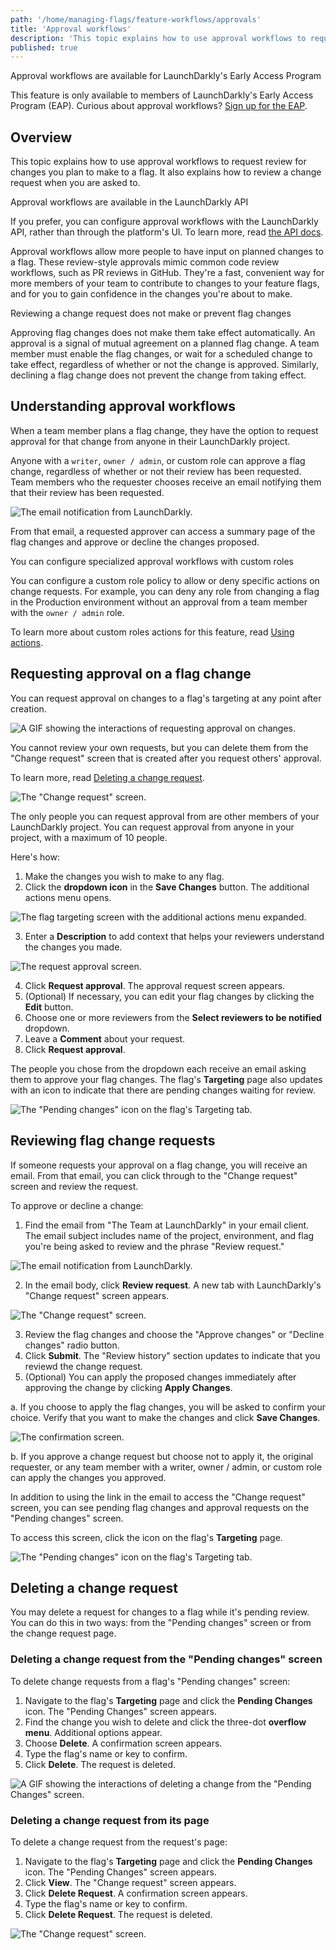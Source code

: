 ```yaml
---
path: '/home/managing-flags/feature-workflows/approvals'
title: 'Approval workflows'
description: 'This topic explains how to use approval workflows to request review for changes and review pending changes to flags.'
published: true
---
```


<Callout intent="info">
<CalloutTitle>Approval workflows are available for LaunchDarkly's Early Access Program</CalloutTitle>
<CalloutDescription>

This feature is only available to members of LaunchDarkly's Early Access Program (EAP). Curious about approval workflows? [Sign up for the EAP](http://launchdarkly.com/eap).

</CalloutDescription>
</Callout>

## Overview

This topic explains how to use approval workflows to request review for changes you plan to make to a flag. It also explains how to review a change request when you are asked to.

<Callout intent="info">
<CalloutTitle>Approval workflows are available in the LaunchDarkly API</CalloutTitle>
<CalloutDescription>

If you prefer, you can configure approval workflows with the LaunchDarkly API, rather than through the platform's UI. To learn more, read [the API docs](https://apidocs.launchdarkly.com/reference?showHidden=7f3f4#change-request-overview).

</CalloutDescription>
</Callout>

Approval workflows allow more people to have input on planned changes to a flag. These review-style approvals mimic common code review workflows, such as PR reviews in GitHub. They're a fast, convenient way for more members of your team to contribute to changes to your feature flags, and for you to gain confidence in the changes you're about to make.

<Callout intent="info">
<CalloutTitle>Reviewing a change request does not make or prevent flag changes</CalloutTitle>
<CalloutDescription>

Approving flag changes does not make them take effect automatically. An approval is a signal of mutual agreement on a planned flag change. A team member must enable the flag changes, or wait for a scheduled change to take effect, regardless of whether or not the change is approved. Similarly, declining a flag change does not prevent the change from taking effect.

</CalloutDescription>
</Callout>

## Understanding approval workflows

When a team member plans a flag change, they have the option to request approval for that change from anyone in their LaunchDarkly project. 

Anyone with a `writer`, `owner / admin`, or custom role can approve a flag change, regardless of whether or not their review has been requested. Team members who the requester chooses receive an email notifying them that their review has been requested.

![The email notification from LaunchDarkly.](../../images/approvals-email.png)

From that email, a requested approver can access a summary page of the flag changes and approve or decline the changes proposed.

<Callout intent="info">
<CalloutTitle>You can configure specialized approval workflows with custom roles</CalloutTitle>
<CalloutDescription>

You can configure a custom role policy to allow or deny specific actions on change requests. For example, you can deny any role from changing a flag in the Production environment without an approval from a team member with the `owner / admin` role.

To learn more about custom roles actions for this feature, read [Using actions](/home/account-security/custom-roles/actions).

</CalloutDescription>
</Callout>

## Requesting approval on a flag change

You can request approval on changes to a flag's targeting at any point after creation. 

![A GIF showing the interactions of requesting approval on changes.](../../images/approvals-requesting-approval.gif)

You cannot review your own requests, but you can delete them from the "Change request" screen that is created after you request others' approval.

To learn more, read [Deleting a change request](#deleting-a-change-request).

![The "Change request" screen.](../../images/approvals-approval-screen.png)

The only people you can request approval from are other members of your LaunchDarkly project. You can request approval from anyone in your project, with a maximum of 10 people.

Here's how:

1. Make the changes you wish to make to any flag. 
2. Click the **dropdown icon** in the **Save Changes** button. The additional actions menu opens.

![The flag targeting screen with the additional actions menu expanded.](../../images/approvals-request-dropdown.png)

3. Enter a **Description** to add context that helps your reviewers understand the changes you made.

![The request approval screen.](../../images/approvals-request.png)

4. Click **Request approval**. The approval request screen appears.
5. (Optional) If necessary, you can edit your flag changes by clicking the **Edit** button.
6. Choose one or more reviewers from the **Select reviewers to be notified** dropdown.
7. Leave a **Comment** about your request.
8. Click **Request approval**.

The people you chose from the dropdown each receive an email asking them to approve your flag changes. The flag's **Targeting** page also updates with an icon to indicate that there are pending changes waiting for review.

![The "Pending changes" icon on the flag's Targeting tab.](../../images/workflows-pending-changes-callout.png)

## Reviewing flag change requests

If someone requests your approval on a flag change, you will receive an email. From that email, you can click through to the "Change request" screen and review the request.

To approve or decline a change:

1. Find the email from "The Team at LaunchDarkly" in your email client. The email subject includes name of the project, environment, and flag you're being asked to review and the phrase "Review request."

![The email notification from LaunchDarkly.](../../images/approvals-email.png)

2. In the email body, click **Review request**. A new tab with LaunchDarkly's "Change request" screen appears.

![The "Change request" screen.](../../images/approvals-approval-screen.png)

3. Review the flag changes and choose the "Approve changes" or "Decline changes" radio button.
4. Click **Submit**. The "Review history" section updates to indicate that you reviewd the change request.
5. (Optional) You can apply the proposed changes immediately after approving the change by clicking **Apply Changes**.
  
  a. If you choose to apply the flag changes, you will be asked to confirm your choice. Verify that you want to make the changes and click **Save Changes**.

  ![The confirmation screen.](../../images/approvals-applying-changes.png)

  b. If you approve a change request but choose not to apply it, the original requester, or any team member with a writer, owner / admin, or custom role can apply the  changes you approved.

In addition to using the link in the email to access the "Change request" screen, you can see pending flag changes and approval requests on the "Pending changes" screen. 

To access this screen, click the icon on the flag's **Targeting** page.

![The "Pending changes" icon on the flag's Targeting tab.](../../images/workflows-pending-changes-callout.png)

## Deleting a change request

You may delete a request for changes to a flag while it's pending review. You can do this in two ways: from the 
"Pending changes" screen or from the change request page.

### Deleting a change request from the "Pending changes" screen

To delete change requests from a flag's "Pending changes" screen:

1. Navigate to the flag's **Targeting** page and click the **Pending Changes** icon. The "Pending Changes" screen appears. 
2. Find the change you wish to delete and click the three-dot **overflow menu**. Additional options appear.
3. Choose **Delete**. A confirmation screen appears.
4. Type the flag's name or key to confirm. 
5. Click **Delete**. The request is deleted.

![A GIF showing the interactions of deleting a change from the "Pending Changes" screen.](../../images/approvals-delete-from-pending-changes.gif)

### Deleting a change request from its page

To delete a change request from the request's page:

1. Navigate to the flag's **Targeting** page and click the **Pending Changes** icon. The "Pending Changes" screen appears. 
2. Click **View**. The "Change request" screen appears.
3. Click **Delete Request**. A confirmation screen appears.
4. Type the flag's name or key to confirm. 
5. Click **Delete Request**. The request is deleted.

![The "Change request" screen.](../../images/approvals-approval-screen.png)
